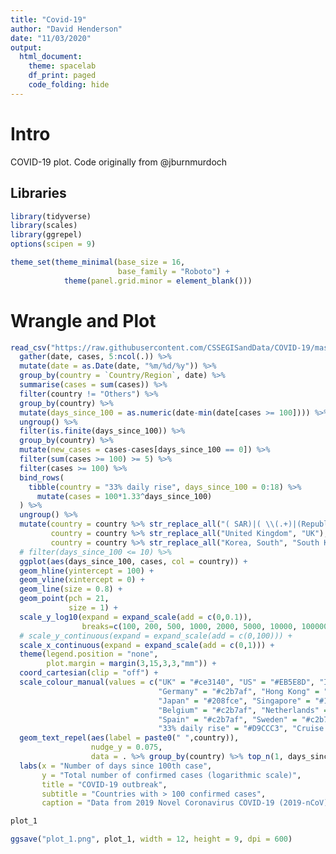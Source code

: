 ```yaml
---
title: "Covid-19"
author: "David Henderson"
date: "11/03/2020"
output: 
  html_document:
    theme: spacelab
    df_print: paged
    code_folding: hide
---
```


# Intro

COVID-19 plot. Code originally from @jburnmurdoch

## Libraries 

```r
library(tidyverse)
library(scales)
library(ggrepel)
options(scipen = 9)

theme_set(theme_minimal(base_size = 16, 
                        base_family = "Roboto") +
            theme(panel.grid.minor = element_blank()))
```


# Wrangle and Plot

```r
read_csv("https://raw.githubusercontent.com/CSSEGISandData/COVID-19/master/csse_covid_19_data/csse_covid_19_time_series/time_series_19-covid-Confirmed.csv") %>% 
  gather(date, cases, 5:ncol(.)) %>%
  mutate(date = as.Date(date, "%m/%d/%y")) %>%
  group_by(country = `Country/Region`, date) %>%
  summarise(cases = sum(cases)) %>%
  filter(country != "Others") %>%
  group_by(country) %>%
  mutate(days_since_100 = as.numeric(date-min(date[cases >= 100]))) %>%
  ungroup() %>%
  filter(is.finite(days_since_100)) %>% 
  group_by(country) %>%
  mutate(new_cases = cases-cases[days_since_100 == 0]) %>%
  filter(sum(cases >= 100) >= 5) %>%
  filter(cases >= 100) %>% 
  bind_rows(
    tibble(country = "33% daily rise", days_since_100 = 0:18) %>%
      mutate(cases = 100*1.33^days_since_100)
  ) %>%
  ungroup() %>%
  mutate(country = country %>% str_replace_all("( SAR)|( \\(.+)|(Republic of )", ""),
         country = country %>% str_replace_all("United Kingdom", "UK"),
         country = country %>% str_replace_all("Korea, South", "South Korea")) %>%
  # filter(days_since_100 <= 10) %>%
  ggplot(aes(days_since_100, cases, col = country)) +
  geom_hline(yintercept = 100) +
  geom_vline(xintercept = 0) +
  geom_line(size = 0.8) +
  geom_point(pch = 21, 
             size = 1) +
  scale_y_log10(expand = expand_scale(add = c(0,0.1)), 
                breaks=c(100, 200, 500, 1000, 2000, 5000, 10000, 100000)) +
  # scale_y_continuous(expand = expand_scale(add = c(0,100))) +
  scale_x_continuous(expand = expand_scale(add = c(0,1))) +
  theme(legend.position = "none",
        plot.margin = margin(3,15,3,3,"mm")) +
  coord_cartesian(clip = "off") +
  scale_colour_manual(values = c("UK" = "#ce3140", "US" = "#EB5E8D", "Italy" = "black", "France" = "#c2b7af",
                                 "Germany" = "#c2b7af", "Hong Kong" = "#1E8FCC", "Iran" = "#9dbf57",
                                 "Japan" = "#208fce", "Singapore" = "#1E8FCC", "South Korea" = "#208fce", 
                                 "Belgium" = "#c2b7af", "Netherlands" = "#c2b7af", "Norway" = "#c2b7af", 
                                 "Spain" = "#c2b7af", "Sweden" = "#c2b7af", "Switzerland" = "#c2b7af", 
                                 "33% daily rise" = "#D9CCC3", "Cruise Ship" = "#4477AA", "China" = "#6677CC")) +
  geom_text_repel(aes(label = paste0(" ",country)), 
                  nudge_y = 0.075,
                  data = . %>% group_by(country) %>% top_n(1, days_since_100)) +
  labs(x = "Number of days since 100th case", 
       y = "Total number of confirmed cases (logarithmic scale)",
       title = "COVID-19 outbreak",
       subtitle = "Countries with > 100 confirmed cases",
       caption = "Data from 2019 Novel Coronavirus COVID-19 (2019-nCoV) Data Repository by Johns Hopkins CSSE") -> plot_1

plot_1
```




```r
ggsave("plot_1.png", plot_1, width = 12, height = 9, dpi = 600)
```

